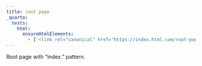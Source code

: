 ```yaml
---
title: root page
_quarto:
  tests:
    html:
      ensureHtmlElements:
        - ['<link rel="canonical" href="https://index.html.com/root-page.index.html">']
---
```


Root page with "index." pattern.
